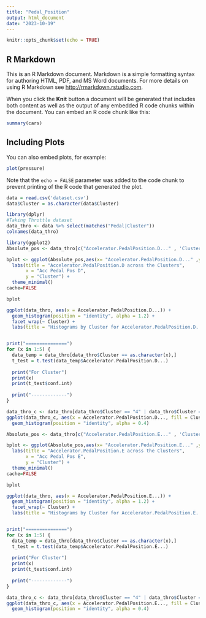 ```yaml
---
title: "Pedal_Position"
output: html_document
date: "2023-10-19"
---
```


```r
knitr::opts_chunk$set(echo = TRUE)
```

## R Markdown

This is an R Markdown document. Markdown is a simple formatting syntax for authoring HTML, PDF, and MS Word documents. For more details on using R Markdown see <http://rmarkdown.rstudio.com>.

When you click the **Knit** button a document will be generated that includes both content as well as the output of any embedded R code chunks within the document. You can embed an R code chunk like this:

```r
summary(cars)
```

## Including Plots

You can also embed plots, for example:

```r
plot(pressure)
```

Note that the `echo = FALSE` parameter was added to the code chunk to prevent printing of the R code that generated the plot.

```r
data = read.csv('dataset.csv')
data$Cluster = as.character(data$Cluster)
```

```r
library(dplyr)
#Taking Throttle dataset
data_thro <- data %>% select(matches("Pedal|Cluster"))
colnames(data_thro)
```
```r
library(ggplot2)
Absolute_pos <- data_thro[c("Accelerator.PedalPosition.D..." , 'Cluster')]

bplot <- ggplot(Absolute_pos,aes(x= "Accelerator.PedalPosition.D..." ,y=Cluster)) + geom_violin(fill = "red", color = "black") + 
  labs(title = "Accelerator.PedalPosition.D across the Clusters",
       x = "Acc Pedal Pos D",
       y = "Cluster") +  
  theme_minimal() 
cache=FALSE

bplot
```
```r
ggplot(data_thro, aes(x = Accelerator.PedalPosition.D...)) +
  geom_histogram(position = "identity", alpha = 1.2) +
  facet_wrap(~ Cluster) +  
  labs(title = "Histograms by Cluster for Accelerator.PedalPosition.D...", x = "Accelerator.PedalPosition.D...", y = "Frequency")


print("===============")
for (x in 1:5) {
  data_temp = data_thro[data_thro$Cluster == as.character(x),]
  t_test = t.test(data_temp$Accelerator.PedalPosition.D...)
  
  print("For Cluster")
  print(x)
  print(t_test$conf.int)
  
  print("-------------")
}
```

```r
data_thro_c <- data_thro[data_thro$Cluster == "4" | data_thro$Cluster == "5",]
ggplot(data_thro_c, aes(x = Accelerator.PedalPosition.D..., fill = Cluster)) +
  geom_histogram(position = "identity", alpha = 0.4)
```

```r
Absolute_pos <- data_thro[c("Accelerator.PedalPosition.E..." , 'Cluster')]

bplot <- ggplot(Absolute_pos,aes(x= "Accelerator.PedalPosition.E..." ,y=Cluster)) + geom_violin(fill = "red", color = "black") + 
  labs(title = "Accelerator.PedalPosition.E across the Clusters",
       x = "Acc Pedal Pos E",
       y = "Cluster") +  
  theme_minimal() 
cache=FALSE

bplot
```


```r
ggplot(data_thro, aes(x = Accelerator.PedalPosition.E...)) +
  geom_histogram(position = "identity", alpha = 1.2) +
  facet_wrap(~ Cluster) +  
  labs(title = "Histograms by Cluster for Accelerator.PedalPosition.E...", x = "Accelerator.PedalPosition.E...", y = "Frequency")


print("===============")
for (x in 1:5) {
  data_temp = data_thro[data_thro$Cluster == as.character(x),]
  t_test = t.test(data_temp$Accelerator.PedalPosition.E...)
  
  print("For Cluster")
  print(x)
  print(t_test$conf.int)
  
  print("-------------")
}
```

```r
data_thro_c <- data_thro[data_thro$Cluster == "4" | data_thro$Cluster == "5",]
ggplot(data_thro_c, aes(x = Accelerator.PedalPosition.E..., fill = Cluster)) +
  geom_histogram(position = "identity", alpha = 0.4)
```